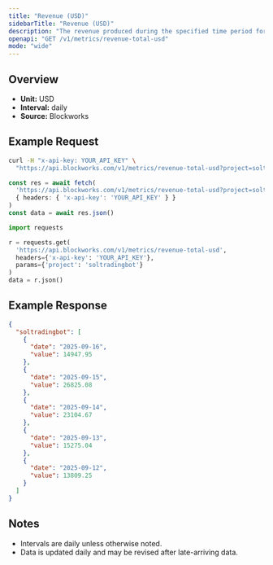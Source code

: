 ```yaml
---
title: "Revenue (USD)"
sidebarTitle: "Revenue (USD)"
description: "The revenue produced during the specified time period for given project."
openapi: "GET /v1/metrics/revenue-total-usd"
mode: "wide"
---
```


## Overview

- **Unit:** USD
- **Interval:** daily
- **Source:** Blockworks

## Example Request

<CodeGroup>

```bash cURL
curl -H "x-api-key: YOUR_API_KEY" \
  "https://api.blockworks.com/v1/metrics/revenue-total-usd?project=soltradingbot"
```

```typescript TypeScript
const res = await fetch(
  'https://api.blockworks.com/v1/metrics/revenue-total-usd?project=soltradingbot',
  { headers: { 'x-api-key': 'YOUR_API_KEY' } }
)
const data = await res.json()
```

```python Python
import requests

r = requests.get(
  'https://api.blockworks.com/v1/metrics/revenue-total-usd',
  headers={'x-api-key': 'YOUR_API_KEY'},
  params={'project': 'soltradingbot'}
)
data = r.json()
```

</CodeGroup>

## Example Response

```json
{
  "soltradingbot": [
    {
      "date": "2025-09-16",
      "value": 14947.95
    },
    {
      "date": "2025-09-15",
      "value": 26825.08
    },
    {
      "date": "2025-09-14",
      "value": 23104.67
    },
    {
      "date": "2025-09-13",
      "value": 15275.04
    },
    {
      "date": "2025-09-12",
      "value": 13809.25
    }
  ]
}
```

## Notes
- Intervals are daily unless otherwise noted.
- Data is updated daily and may be revised after late-arriving data.